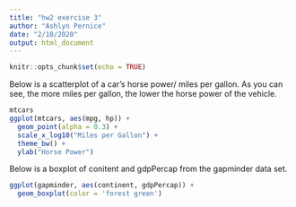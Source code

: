 ```yaml
---
title: "hw2 exercise 3"
author: "Ashlyn Pernice"
date: "2/10/2020"
output: html_document
---
```


```r
knitr::opts_chunk$set(echo = TRUE)
```
Below is a scatterplot of a car's horse power/ miles per gallon. As you can see, the more miles per gallon, the lower the horse power of the vehicle. 
```r
mtcars
ggplot(mtcars, aes(mpg, hp)) +
  geom_point(alpha = 0.3) +
  scale_x_log10("Miles per Gallon") +
  theme_bw() +
  ylab("Horse Power")


```

Below is a boxplot of conitent and gdpPercap from the gapminder data set.


```r
ggplot(gapminder, aes(continent, gdpPercap)) +
  geom_boxplot(color = 'forest green') 
```







